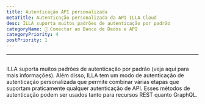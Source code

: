```yaml
---
title: Autenticação API personalizada
metaTitle: Autenticação personalizada da API ILLA Cloud
desc: ILLA suporta muitos padrões de autenticação por padrão
categoryName: 📲 Conectar ao Banco de Dados e API
categoryPriority: 4
postPriority: 1
---
```


* * *

## <Heading hidden>Autenticação de API personalizada</Heading>

ILLA suporta muitos padrões de autenticação por padrão (veja aqui para mais informações). 
Além disso, ILLA tem um modo de autenticação de autenticação personalizada que permite combinar várias etapas que suportam praticamente qualquer autenticação de API. 
Esses métodos de autenticação podem ser usados tanto para recursos REST quanto GraphQL.
